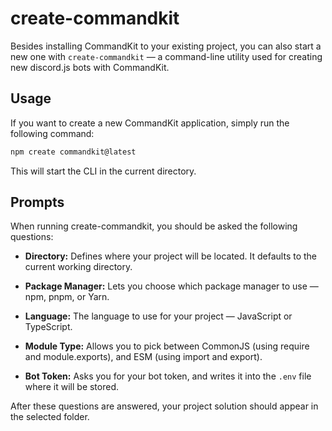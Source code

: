 # create-commandkit

Besides installing CommandKit to your existing project, you can also start a new one with `create-commandkit` — a command-line utility used for creating new discord.js bots with CommandKit.

## Usage

If you want to create a new CommandKit application, simply run the following command:

```sh copy
npm create commandkit@latest
```

This will start the CLI in the current directory.

## Prompts

When running create-commandkit, you should be asked the following questions:

- **Directory:** Defines where your project will be located. It defaults to the current working directory.

- **Package Manager:** Lets you choose which package manager to use — npm, pnpm, or Yarn.

- **Language:** The language to use for your project — JavaScript or TypeScript.

- **Module Type:** Allows you to pick between CommonJS (using require and module.exports), and ESM (using import and export).

- **Bot Token:** Asks you for your bot token, and writes it into the `.env` file where it will be stored.

After these questions are answered, your project solution should appear in the selected folder.
